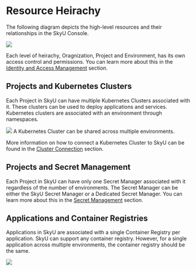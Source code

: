 
# Resource Heirachy



The following diagram depicts the high-level resources and their relationships in the SkyU Console.


<Image src="/assets/images/docs/concepts/heirachy.png"   width={1000} height={500}  />


Each level of heirachy, Oragnization, Project and Environment, has its own access control and permissions. You can learn more about this in the [Identity and Access Management](/iam/introduction) section.


## Projects and Kubernetes Clusters

Each Project in SkyU can have multiple Kubernetes Clusters associated with it. These clusters can be used to deploy applications and services. Kubernetes clusters are associated with an environment through namespaces. 

<Image src="/assets/images/docs/concepts/environments-clusters.png"   width={1000} height={500}  />
 

<Callout type="info" >
A Kubernetes Cluster can be shared across multiple environments.
</Callout>

More information on how to connect a Kubernetes Cluster to SkyU can be found in the [Cluster Connection](/concepts/cluster-connection) section.

## Projects and Secret Management

Each Project in SkyU can have only one Secret Manager associated with it regardless of the number of environments. The Secret Manager can be either the SkyU Secret Manager or a Dedicated Secret Manager. You can learn more about this in the [Secret Management](/concepts/secret-management) section.


## Applications and Container Registries

Applications in SkyU are associated with a single Container Registry per application. SkyU can support any container registry. However, for a single application across multiple environments, the container registry should be the same.

<Image src="/assets/images/docs/concepts/common-specific.png"   width={1000} height={500}  />
 